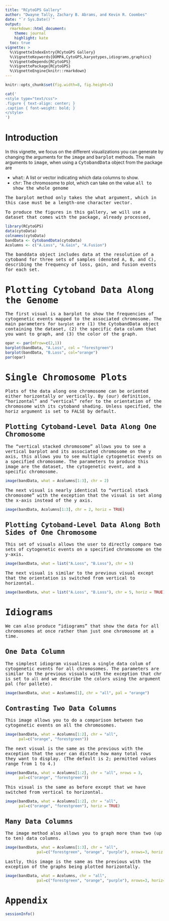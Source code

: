 ---
title: "RCytoGPS Gallery"
author: "Dwayne Tally, Zachary B. Abrams, and Kevin R. Coombes"
date: "`r Sys.Date()`"
output:
  rmarkdown::html_document:
    theme: journal
    highlight: kate
  toc: true
vignette: >
  %\VignetteIndexEntry{RCytoGPS Gallery}
  %\VignetteKeywords{OOMPA,CytoGPS,karyotypes,idiograms,graphics}
  %\VignetteDepends{RCytoGPS}
  %\VignettePackage{RCytoGPS}
  %\VignetteEngine{knitr::rmarkdown}
---


```{r opts, echo=FALSE, results="hide"}
knitr::opts_chunk$set(fig.width=8, fig.height=5)
```
```{r mycss, results="asis", echo=FALSE}
cat('
<style type="text/css">
.figure { text-align: center; }
.caption { font-weight: bold; }
</style>
')
```
# Introduction
In this vignette, we focus on the different visualizations you can generate by
changing the arguments for the <tt>image</tt> and <tt>barplot</tt> methods. The main arguments
to <tt>image</tt>, when using a <tt>CytobandData</tt> object from the package are

* <tt>what</tt>: A list or vector indicating which data columns to show.
* <tt>chr</tt>: The chromosome to plot, which can take on the value <tt>all<tt> to show the whole genome

The <tt>barplot</tt> method only takes the <tt>what</tt> argument, which in this case must be a
length-one character vector.

To produce the figures in this gallery, we will use a dataset that comes with the
package, already processed,
```{r Setup}
library(RCytoGPS)
data(cytoData)
colnames(cytoData)
bandData <- CytobandData(cytoData)
Acolumns <- c("A.Loss", "A.Gain", "A.Fusion")
```
The <tt>banddata</tt> object includes data at the resolution of a cytoband for three sets
of samples (denoted A, B, and C), describing the frequency of loss, gain, and fusion
events for each set.

# Plotting Cytoband Data Along the Genome
The first visual is a barplot to show the frequencies of cytogenetic events mapped to the
associated chromosome. The main parameters for `barplot` are (1) the <tt>CytobandData</tt>
object containing the dataset, (2) the specific data column that  you want to graph, and
(3) the color of the graph.
```{r gb, fig.cap="Figure 1: Cytoband level data along the genome.", fig.width=10, fig.height=5}
opar <- par(mfrow=c(2,1))
barplot(bandData, "A.Loss", col = "forestgreen")
barplot(bandData, "B.Loss", col="orange")
par(opar)
```

# Single Chromosome Plots
Plots of the data along one chromosome can be oriented either horizontally or vertically.
By (our) definition, "horizontal" and "vertical" refer to the orientation of the chromosome
with its cytoband shading. Unless specified, the <tt>horiz</tt> argument is set to
<tt>FALSE</tt> by default.

## Plotting Cytoband-Level Data Along One Chromosome
The "vertical stacked chromosome" allows you to see a vertical barplot and its associated
chromosome on the y axis, this allows you to see multiple cytogenetic events on a specified
chromosome. The parameters to produce this image are the dataset, the cytogenetic event, and
a specific chromosome.

```{r v.plot2Chrom, fig.width=8, fig.height=5,fig.cap = "Figure 2: Vertical stacked barplot of LGF frequencies on chromosome 2 for type A samples."}
image(bandData, what = Acolumns[1:3], chr = 2)
```
The next visual is nearly identical to "vertical stack chromosome" with the exception that the visual is set along the x-axis instead of the y axis.

```{r h.plot2Chrom, fig.width=5, fig.height=8, fig.cap = "Figure 3: Horizontal stacked barplot of LGF frequencies on chromosome 2 for type A samples."}
image(bandData, Acolumns[1:3], chr = 2, horiz = TRUE)
```

## Plotting Cytoband-Level Data Along Both Sides of One Chromosome
This set of visuals allows the user to directly compare two sets of cytogenetic events
on a specified chromosome on the y-axis.
```{r v.plot1Chrom, fig.width=8, fig.height=5, fig.cap = "Figure 4: Vertical stacked barplot of LGF frequencies on chromosome 5 for type A and B samples."}
image(bandData, what = list("A.Loss", "B.Loss"), chr = 5)

```
The next visual is similar to the previous visual except that the orientation is switched
from vertical to horizontal.
```{r h.plot1Chrom, fig.width=5, fig.height=8, fig.cap = "Figure 5: Horizontal stacked barplot of LGF frequencies on chromosome 5 for type A and B samples."}
image(bandData, what = list("A.Loss", "B.Loss"), chr = 5, horiz = TRUE)
```

# Idiograms
We can also produce "idiograms" that show the data for all chromosomes at once rather than
just one chromosome at a time.

## One Data Column
The simplest idiogram visualizes a single data colum of cytogenetic events for all
chromosomes. The parameters are similar to the previous visuals with the exception
that <tt>chr</tt> is set to `all` and we describe the colors using the argument
<tt>pal</tt> (for pallete).
```{r makeid, fig.width=10, fig.height=8, fig.cap="Figure 6: Idiogram for one data columm."}
image(bandData, what = Acolumns[1], chr = "all", pal = "orange")
```

## Contrasting Two Data Columns
This image allows you to do a comparison between two cytogenetic events on all the chromosomes.
```{r biid, fig.width=10, fig.height=8, fig.cap="Figure 7: Idiogram to contrast two data columms."}
image(bandData, what = Acolumns[1:2], chr = "all", 
      pal=c("orange", "forestgreen"))
```
The next visual is the same as the previous with the exception that the user can dictate
how many total rows they want to display. (The default is 2; permitted values range from
1 to 4.)
```{r biid3, fig.width=10, fig.height=10, fig.cap="Figure 8: Idiogram to contrast two data columms."}
image(bandData, what = Acolumns[1:2], chr = "all", nrows = 3,
      pal=c("orange", "forestgreen"))
```
This visual is the same as before except that we have switched from vertical to horizontal.
```{r hbiid, fig.width=8, fig.height=10, fig.cap="Figure 9: Idiogram to contrast two data columms."}
image(bandData, what = Acolumns[1:2], chr = "all", 
      pal=c("orange", "forestgreen"), horiz = TRUE)
```

## Many Data Columns
The <tt>image</tt> method also  allows you to graph more than two (up to ten) data columns.
```{r stackid, fig.width=9, fig.height=14, fig.cap="Figure 10: Idiogram for many data columns."}
image(bandData, what = Acolumns[1:3], chr = "all", 
              pal=c("forestgreen", "orange", "purple"), nrows=3, horiz = FALSE)
```
Lastly, this image is the same as the previous with the exception of the graphs being plotted horizontally.
```{r hstackid, fig.width=14, fig.height=9, fig.cap="Figure 11: Idiogram for many data columns."}
image(bandData, what = Acolumns, chr = "all", 
              pal=c("forestgreen", "orange", "purple"), nrows=3, horiz= TRUE)
```

# Appendix
```{r si}
sessionInfo()
```